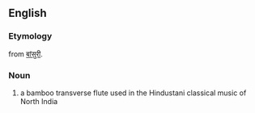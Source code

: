 ==English==
{{wikipedia|Bansuri}}
===Etymology===
from {{etyl|hi}} [[बांसुरी]].
===Noun===
{{en-noun}}

# {{musici}} a bamboo transverse flute used in the Hindustani classical music of North India